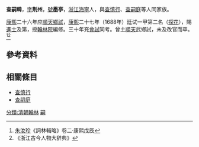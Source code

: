 '''查嗣韓'''，[[表字|字]]'''荆州'''，[[號|號]]'''墨亭'''，[[浙江|浙江]][[海寧|海寧]]人，與[[查慎行|查慎行]]、[[查嗣庭|查嗣庭]]等人同家族。

[[康熙|康熙]]二十六年应[[順天|順天]][[鄉試|鄉試]]，[[康熙|康熙]]二十七年（1688年）廷试一甲第二名（[[探花|探花]]），賜[[進士|進士]]及第，授[[翰林院|翰林院]]編修。三十年充[[會試|會試]]同考。曾主[[順天|順天]]武鄉試，未及改官而卒。<ref>[[朱汝珍|朱汝珍]]《詞林輯略》卷二·康熙戊辰</ref><ref>《浙江古今人物大辞典》</ref>

==參考資料==
{{reflist}}

==相關條目==
*[[查慎行|查慎行]]
*[[查嗣庭|查嗣庭]]

{{DEFAULTSORT:Zha查}}
{{康熙二十七年戊辰科殿試金榜}}
[[分類:清朝翰林|分類:清朝翰林]]
[[分類:海宁查氏|嗣]]